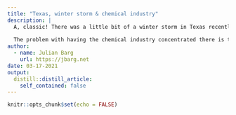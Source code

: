 ```yaml
---
title: "Texas, winter storm & chemical industry"
description: |
  A, classic! There was a little bit of a winter storm in Texas recently, remember? The one that knocked out electricity for most of the population. Well, guess what is also in Texas. Most of America's chemical industry. Because it is an attractive place for the chemical industry to be, where you can have your [chemical plants](https://en.wikipedia.org/wiki/West_Fertilizer_Company_explosion) [blow](https://www.npr.org/2019/11/27/783263942/massive-explosion-rips-through-texas-chemical-plant) [up](https://www.nbcnews.com/storyline/hurricane-harvey/harvey-danger-how-toxic-air-texas-chemical-plant-explosion-n797876) [without](https://www.reuters.com/article/us-chemicals-fire-tpc-portneches-idUSKBN1Y80HH) [significant](https://www.cnn.com/2014/04/22/us/west-texas-fertilizer-plant-explosion-investigation) [repercussions](https://www.texastribune.org/2018/03/30/arkema-disaster-harvey-regulations-texas-crosby/). The EPA there is a toothless tiger: it will help you clean up and communicate with the public that they are safe, but they do not actually have the resources--or legislation--in place to prosecute the perpetrators.
  
  The problem with having the chemical industry concentrated there is that the world is facing a [shortage](https://www.chemistryworld.com/news/polar-storm-paralyses-us-gulf-coast-petrochemical-sector/4013306.article) in [certain plastics](https://www.chemistryworld.com/news/polar-storm-paralyses-us-gulf-coast-petrochemical-sector/4013306.article). Not that I am a fan of plastics in the first place, but I do appreciate the irony. Lax regulations have led to the location of much of the chemical industry in Texas, a weak preparation of said plants for disasters, and to the devastating blackouts. Something, something, economically unsustainable etc.
author:
  - name: Julian Barg
    url: https://jbarg.net
date: 03-17-2021
output:
  distill::distill_article:
    self_contained: false
---
```



```r
knitr::opts_chunk$set(echo = FALSE)
```

